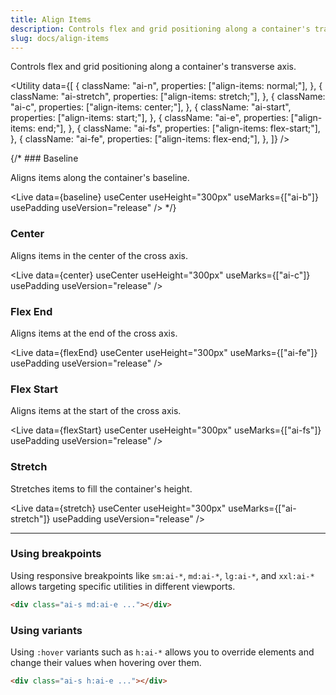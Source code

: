 ```yaml
---
title: Align Items
description: Controls flex and grid positioning along a container's transverse axis.
slug: docs/align-items
---
```



Controls flex and grid positioning along a container's transverse axis.

<Utility
  data={[
    {
      className: "ai-n",
      properties: ["align-items: normal;"],
    },
    {
      className: "ai-stretch",
      properties: ["align-items: stretch;"],
    },
    {
      className: "ai-c",
      properties: ["align-items: center;"],
    },
    {
      className: "ai-start",
      properties: ["align-items: start;"],
    },
    {
      className: "ai-e",
      properties: ["align-items: end;"],
    },
    {
      className: "ai-fs",
      properties: ["align-items: flex-start;"],
    },
    {
      className: "ai-fe",
      properties: ["align-items: flex-end;"],
    },
  ]}
/>

{/* ### Baseline

Aligns items along the container's baseline.

<Live
  data={baseline}
  useCenter
  useHeight="300px"
  useMarks={["ai-b"]}
  usePadding
  useVersion="release"
/> */}

### Center

Aligns items in the center of the cross axis.

<Live
  data={center}
  useCenter
  useHeight="300px"
  useMarks={["ai-c"]}
  usePadding
  useVersion="release"
/>

### Flex End

Aligns items at the end of the cross axis.

<Live
  data={flexEnd}
  useCenter
  useHeight="300px"
  useMarks={["ai-fe"]}
  usePadding
  useVersion="release"
/>

### Flex Start

Aligns items at the start of the cross axis.

<Live
  data={flexStart}
  useCenter
  useHeight="300px"
  useMarks={["ai-fs"]}
  usePadding
  useVersion="release"
/>

### Stretch

Stretches items to fill the container's height.

<Live
  data={stretch}
  useCenter
  useHeight="300px"
  useMarks={["ai-stretch"]}
  usePadding
  useVersion="release"
/>

---

### Using breakpoints

Using responsive breakpoints like `sm:ai-*`, `md:ai-*`, `lg:ai-*`, and `xxl:ai-*` allows targeting specific utilities in different viewports.

```html "md:ai-e"
<div class="ai-s md:ai-e ..."></div>
```

### Using variants

Using `:hover` variants such as `h:ai-*` allows you to override elements and change their values when hovering over them.

```html "h:ai-e"
<div class="ai-s h:ai-e ..."></div>
```
